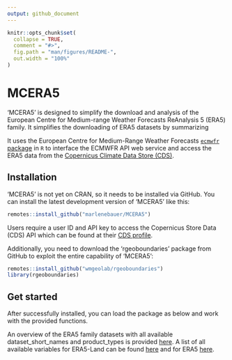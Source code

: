 ```yaml
---
output: github_document
---
```


<!-- README.md is generated from README.Rmd. Please edit that file -->

```r
knitr::opts_chunk$set(
  collapse = TRUE,
  comment = "#>",
  fig.path = "man/figures/README-",
  out.width = "100%"
)
```

# MCERA5

<!-- badges: start -->

<!-- badges: end -->

'MCERA5' is designed to simplify the download and analysis of the European Centre for Medium-range Weather Forecasts ReAnalysis 5 (ERA5) family. It simplifies the downloading of ERA5 datasets by summarizing

It uses the European Centre for Medium-Range Weather Forecasts [`ecmwfr` package](https://github.com/bluegreen-labs/ecmwfr) in `R` to interface the ECMWFR API web service and access the ERA5 data from the [Copernicus Climate Data Store (CDS)](https://cds.climate.copernicus.eu/cdsapp#!/home).

## Installation 
'MCERA5' is not yet on CRAN, so it needs to be installed via GitHub. You can install the latest development version of 'MCERA5' like this:

```r
remotes::install_github("marlenebauer/MCERA5")
```

Users require a user ID and API key to access the Copernicus Store Data (CDS) API which can be found at their [CDS profile](https://cds.climate.copernicus.eu/user/login).

Additionally, you need to download the 'rgeoboundaries' package from GitHub to exploit the entire capability of 'MCERA5':

```r
remotes::install_github("wmgeolab/rgeoboundaries")
library(rgeoboundaries)
```

## Get started

After successfully installed, you can load the package as below and work with the provided functions.


An overview of the ERA5 family datasets with all available dataset_short_names and product_types is provided [here](https://confluence.ecmwf.int/display/CKB/Climate+Data+Store+%28CDS%29+API+Keywords#ClimateDataStore(CDS)APIKeywords-ERA5familydatasets).
A list of all available variables for ERA5-Land can be found [here](https://confluence.ecmwf.int/display/CKB/ERA5-Land%3A+data+documentation) and for ERA5 [here](https://confluence.ecmwf.int/display/CKB/ERA5%3A+data+documentation).

